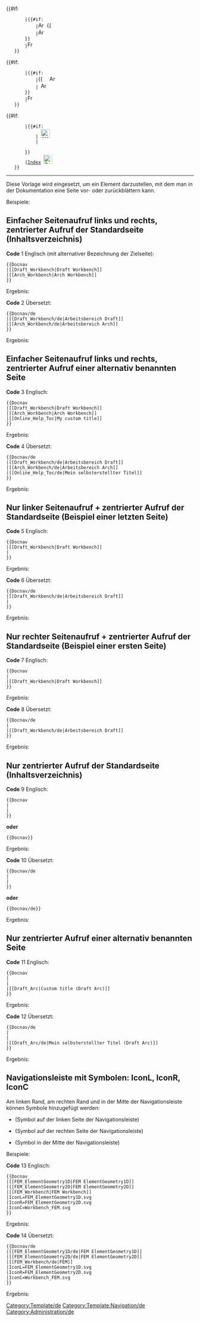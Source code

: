 <div class="docnav">
    <div>{{#if: {{{1|}}}
        |{{#if:{{{IconL|}}}
            |[[File:Arrow-left.svg|x16px|link=]] [[File:{{{IconL}}}|x16px|link=]] {{{1}}}
            |[[File:Arrow-left.svg|x16px|link=]] {{{1}}}
        }}
        |[[File:Freecad.svg|x16px|link=]]
    }}</div>
    <div>{{#if: {{{2|}}}
        |{{#if:{{{IconR|}}}
            |[[File:{{{IconR}}}|x16px|link=]] {{{2}}} [[File:Arrow-right.svg|x16px|link=]]
            |{{{2}}} [[File:Arrow-right.svg|x16px|link=]]
        }}
        |[[File:Freecad.svg|x16px|link=]]
    }}</div>
    <div>{{#if: {{{3|}}}
        |{{#if:{{{IconC|}}}
            |{{{3}}} [[File:{{{IconC}}}|x24px|link=]]
            |<div>{{{3}}}</div>
        }}
        |[[Online_Help_Toc/de|Index]] [[File:Online_Help_Toc.svg|x24px|link=]]
    }}</div>
</div><noinclude>
----

Diese Vorlage wird eingesetzt, um ein Element darzustellen, mit dem man in der Dokumentation eine Seite vor- oder zurückblättern kann.

Beispiele:

==Einfacher Seitenaufruf links und rechts, zentrierter Aufruf der Standardseite (Inhaltsverzeichnis)==

'''Code''' 1 Englisch (mit alternativer Bezeichnung der Zielseite):
<pre>
{{Docnav
|[[Draft_Workbench|Draft Workbench]]
|[[Arch_Workbench|Arch Workbench]]
}}
</pre>
Ergebnis:
{{Docnav
|[[Draft_Workbench|Draft Workbench]]
|[[Arch_Workbench|Arch Workbench]]
}}

'''Code''' 2 Übersetzt:
<pre>
{{Docnav/de
|[[Draft_Workbench/de|Arbeitsbereich Draft]]
|[[Arch_Workbench/de|Arbeitsbereich Arch]]
}}
</pre>
Ergebnis:
{{Docnav/de
|[[Draft_Workbench/de|Arbeitsbereich Draft]]
|[[Arch_Workbench/de|Arbeitsbereich Arch]]
}}

==Einfacher Seitenaufruf links und rechts, zentrierter Aufruf einer alternativ benannten Seite==

'''Code''' 3 Englisch:
<pre>
{{Docnav
|[[Draft_Workbench|Draft Workbench]]
|[[Arch_Workbench|Arch Workbench]]
|[[Online_Help_Toc|My custom title]]
}}
</pre>
Ergebnis:
{{Docnav
|[[Draft_Workbench|Draft Workbench]]
|[[Arch_Workbench|Arch Workbench]]
|[[Online_Help_Toc|My custom title]]
}}

'''Code''' 4 Übersetzt:
<pre>
{{Docnav/de
|[[Draft_Workbench/de|Arbeitsbereich Draft]]
|[[Arch_Workbench/de|Arbeitsbereich Arch]]
|[[Online_Help_Toc/de|Mein selbsterstellter Titel]]
}}
</pre>
Ergebnis:
{{Docnav/de
|[[Draft_Workbench/de|Arbeitsbereich Draft]]
|[[Arch_Workbench/de|Arbeitsbereich Arch]]
|[[Online_Help_Toc/de|Mein selbsterstellter Titel]]
}}

==Nur linker Seitenaufruf + zentrierter Aufruf der Standardseite (Beispiel einer letzten Seite)==

'''Code''' 5 Englisch:
<pre>
{{Docnav
|[[Draft_Workbench|Draft Workbench]]
|
}}
</pre>
Ergebnis:
{{Docnav
|[[Draft_Workbench|Draft Workbench]]
|
}}

'''Code''' 6 Übersetzt:
<pre>
{{Docnav/de
|[[Draft_Workbench/de|Arbeitsbereich Draft]]
|
}}
</pre>
Ergebnis:
{{Docnav/de
|[[Draft_Workbench/de|Arbeitsbereich Draft]]
|
}}

==Nur rechter Seitenaufruf + zentrierter Aufruf der Standardseite (Beispiel einer ersten Seite)==

'''Code''' 7 Englisch:
<pre>
{{Docnav
|
|[[Draft_Workbench|Draft Workbench]]
}}
</pre>
Ergebnis:
{{Docnav
|
|[[Draft_Workbench|Draft Workbench]]
}}

'''Code''' 8 Übersetzt:
<pre>
{{Docnav/de
|
|[[Draft_Workbench/de|Arbeitsbereich Draft]]
}}
</pre>
Ergebnis:
{{Docnav/de
|
|[[Draft_Workbench/de|Arbeitsbereich Draft]]
}}

==Nur zentrierter Aufruf der Standardseite (Inhaltsverzeichnis)==

'''Code''' 9 Englisch:
<pre>
{{Docnav
|
|
}}
</pre>

'''oder'''

<pre>
{{Docnav}}
</pre>
Ergebnis:
{{Docnav
|
|
}}

'''Code''' 10 Übersetzt:
<pre>
{{Docnav/de
|
|
}}
</pre>

'''oder'''

<pre>
{{Docnav/de}}
</pre>
Ergebnis:
{{Docnav/de}}

==Nur zentrierter Aufruf einer alternativ benannten Seite==

'''Code''' 11 Englisch:
<pre>
{{Docnav
|
|
|[[Draft_Arc|Custom title (Draft Arc)]]
}}
</pre>
Ergebnis:
{{Docnav
|
|
| [[Draft_Arc|Custom title (Draft Arc)]]
}}

'''Code''' 12 Übersetzt:
<pre>
{{Docnav/de
|
|
|[[Draft_Arc/de|Mein selbsterstellter Titel (Draft Arc)]]
}}
</pre>
Ergebnis:
{{Docnav/de
|
|
|[[Draft_Arc/de|Mein selbsterstellter Titel (Draft Arc)]]
}}

==Navigationsleiste mit Symbolen: IconL, IconR, IconC==

Am linken Rand, am rechten Rand und in der Mitte der Navigationsleiste können Symbole hinzugefügt werden:
* {{Incode|IconL<nowiki>=</nowiki>filenameImage.ext}} (Symbol auf der linken Seite der Navigationsleiste)
* {{Incode|IconR<nowiki>=</nowiki>filenameImage.ext}} (Symbol auf der rechten Seite der Navigationsleiste)
* {{Incode|IconC<nowiki>=</nowiki>filenameImage.ext}} (Symbol in der Mitte der Navigationsleiste)

Beispiele:

'''Code''' 13 Englisch:
<pre>
{{Docnav
|[[FEM_ElementGeometry1D|FEM ElementGeometry1D]]
|[[FEM_ElementGeometry2D|FEM ElementGeometry2D]]
|[[FEM_Workbench|FEM Workbench]]
|IconL=FEM_ElementGeometry1D.svg
|IconR=FEM_ElementGeometry2D.svg
|IconC=Workbench_FEM.svg
}}
</pre>
Ergebnis:
{{Docnav
|[[FEM_ElementGeometry1D|FEM ElementGeometry1D]]
|[[FEM_ElementGeometry2D|FEM ElementGeometry2D]]
|[[FEM_Workbench|FEM Workbench]]
|IconL=FEM_ElementGeometry1D.svg
|IconR=FEM_ElementGeometry2D.svg
|IconC=Workbench_FEM.svg
}}

'''Code''' 14 Übersetzt:
<pre>
{{Docnav/de
|[[FEM_ElementGeometry1D/de|FEM ElementGeometry1D]]
|[[FEM_ElementGeometry2D/de|FEM ElementGeometry2D]]
|[[FEM_Workbench/de|FEM]]
|IconL=FEM_ElementGeometry1D.svg
|IconR=FEM_ElementGeometry2D.svg
|IconC=Workbench_FEM.svg
}}
</pre>
Ergebnis:
{{Docnav/de
|[[FEM_ElementGeometry1D/de|FEM ElementGeometry1D]]
|[[FEM_ElementGeometry2D/de|FEM ElementGeometry2D]]
|[[FEM_Workbench/de|FEM]]
|IconL=FEM_ElementGeometry1D.svg
|IconR=FEM_ElementGeometry2D.svg
|IconC=Workbench_FEM.svg
}}

[[Category:Template/de]]
[[Category:Template:Navigation/de]]
[[Category:Administration/de]]
</noinclude>